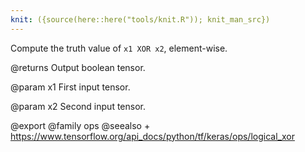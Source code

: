 ```yaml
---
knit: ({source(here::here("tools/knit.R")); knit_man_src})
---
```

Compute the truth value of `x1 XOR x2`, element-wise.

@returns
    Output boolean tensor.

@param x1
First input tensor.

@param x2
Second input tensor.

@export
@family ops
@seealso
+ <https://www.tensorflow.org/api_docs/python/tf/keras/ops/logical_xor>
